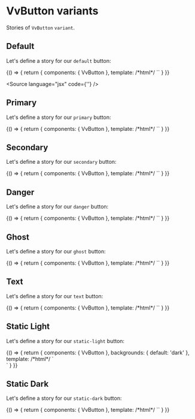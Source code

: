 
<Meta title="Components/Button/variant" />

# VvButton variants

Stories of `VvButton` `variant`.

## Default

Let's define a story for our `default` button:

<Canvas>
	<Story name="default">
		{() => {
			return {
				components: { VvButton },
				template:
					/*html*/
					`<vv-button label="Default" />`
			}
		}}
	</Story>
</Canvas>

<Source language="jsx" code={'<vv-button label="Default" />'} />

## Primary

Let's define a story for our `primary` button:

<Canvas>
	<Story name="primary">
		{() => {
			return {
				components: { VvButton },
				template:
					/*html*/
					`<vv-button label="Primary" variant="primary" />`
			}
		}}
	</Story>
</Canvas>

## Secondary

Let's define a story for our `secondary` button:

<Canvas>
	<Story name="secondary">
		{() => {
			return {
				components: { VvButton },
				template:
					/*html*/
					`<vv-button label="Secondary" variant="secondary" />`
			}
		}}
	</Story>
</Canvas>

## Danger

Let's define a story for our `danger` button:

<Canvas>
	<Story name="danger">
		{() => {
			return {
				components: { VvButton },
				template:
					/*html*/
					`<vv-button label="Danger" variant="danger" />`
			}
		}}
	</Story>
</Canvas>

## Ghost

Let's define a story for our `ghost` button:

<Canvas>
	<Story name="ghost">
		{() => {
			return {
				components: { VvButton },
				template:
					/*html*/
					`<vv-button label="Ghost" variant="ghost" />`
			}
		}}
	</Story>
</Canvas>

## Text

Let's define a story for our `text` button:

<Canvas>
	<Story name="text">
		{() => {
			return {
				components: { VvButton },
				template:
					/*html*/
					`<vv-button label="Text" variant="text" />`
			}
		}}
	</Story>
</Canvas>

## Static Light

Let's define a story for our `static-light` button:

<Canvas>
	<Story name="static-light">
		{() => {
			return {
				components: { VvButton },
				backgrounds: {
					default: 'dark'
				},
				template:
					/*html*/
					`
					<div class="bg-black p-16">
						<vv-button label="Static Light" variant="static-light" />
					</div>
					`
			}
		}}
	</Story>
</Canvas>

## Static Dark

Let's define a story for our `static-dark` button:

<Canvas>
	<Story name="static-dark">
		{() => {
			return {
				components: { VvButton },
				template:
					/*html*/
					`<vv-button label="Static Dark" variant="static-dark" />`
			}
		}}
	</Story>
</Canvas>
